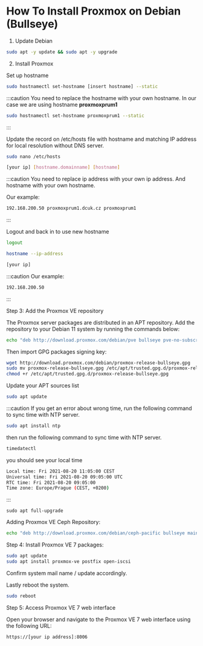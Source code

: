 # How To Install Proxmox on Debian (Bullseye)


1. Update Debian

```bash title="user@helper:~$ "
sudo apt -y update && sudo apt -y upgrade
```

2. Install Proxmox

Set up hostname

```bash title="user@helper:~$ "
sudo hostnamectl set-hostname [insert hostname] --static
```

:::caution You need to replace the hostname with your own hostname.
In our case we are using hostname **proxmoxprum1**
```bash title="user@helper:~$ "
sudo hostnamectl set-hostname proxmoxprum1 --static
```
:::

Update the record on /etc/hosts file with hostname and matching IP address for local resolution without DNS server.

```bash title="user@helper:~$ "
sudo nano /etc/hosts
```

```bash title="Nano editor (add this line)"
[your ip] [hostname.domainname] [hostname] 
```
:::caution You need to replace ip address with your own ip address. And hostname with your own hostname.

Our example:

```bash title="Nano editor (add this line)"
192.168.200.50 proxmoxprum1.dcuk.cz proxmoxprum1
```
:::

Logout and back in to use new hostname

```bash title="user@helper:~$ "
logout
```

```bash title="user@proxmoxprum1:~$ "
hostname --ip-address
```
    
```bash title="Output should be your machine ip address:"
[your ip]
```

:::caution Our example:
```bash title="Output should be your machine ip address:"
192.168.200.50
```
:::

Step 3: Add the Proxmox VE repository

The Proxmox server packages are distributed in an APT repository. Add the repository to your Debian 11 system by running the commands below:

```bash title="user@proxmoxprum1:~$ "
echo "deb http://download.proxmox.com/debian/pve bullseye pve-no-subscription" | sudo tee /etc/apt/sources.list.d/pve-install-repo.list
```

Then import GPG packages signing key:

```bash title="user@proxmoxprum1:~$ "
wget http://download.proxmox.com/debian/proxmox-release-bullseye.gpg
sudo mv proxmox-release-bullseye.gpg /etc/apt/trusted.gpg.d/proxmox-release-bullseye.gpg
chmod +r /etc/apt/trusted.gpg.d/proxmox-release-bullseye.gpg
```

Update your APT sources list

```bash title="user@proxmoxprum1:~$ "
sudo apt update
```

:::caution If you get an error about wrong time, run the following command to sync time with NTP server.

```bash title="user@proxmoxprum1:~$ "
sudo apt install ntp
```

then run the following command to sync time with NTP server.

```bash title="user@proxmoxprum1:~$ "
timedatectl
```
you should see your local time
    
```bash title="Output should be your local time:"
Local time: Fri 2021-08-20 11:05:00 CEST
Universal time: Fri 2021-08-20 09:05:00 UTC
RTC time: Fri 2021-08-20 09:05:00
Time zone: Europe/Prague (CEST, +0200)
```
:::

```
sudo apt full-upgrade
```


Adding Proxmox VE Ceph Repository:

```bash title="user@proxmoxprum1:~$ "
echo "deb http://download.proxmox.com/debian/ceph-pacific bullseye main" | sudo tee /etc/apt/sources.list.d/ceph.list
```

Step 4: Install Proxmox VE 7 packages:

```bash title="user@proxmoxprum1:~$ "
sudo apt update
sudo apt install proxmox-ve postfix open-iscsi
```

Confirm system mail name / update accordingly.

Lastly reboot the system.

```bash title="user@proxmoxprum1:~$ "
sudo reboot
```

Step 5: Access Proxmox VE 7 web interface

Open your browser and navigate to the Proxmox VE 7 web interface using the following URL:

`https://[your ip address]:8006`